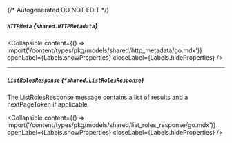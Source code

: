 {/* Autogenerated DO NOT EDIT  */}

##### `HTTPMeta` *{`shared.HTTPMetadata`}*

<Collapsible content={() => import('/content/types/pkg/models/shared/http_metadata/go.mdx')} openLabel={Labels.showProperties} closeLabel={Labels.hideProperties} />


---
##### `ListRolesResponse` *{`*shared.ListRolesResponse`}*
The ListRolesResponse message contains a list of results and a nextPageToken if applicable.

<Collapsible content={() => import('/content/types/pkg/models/shared/list_roles_response/go.mdx')} openLabel={Labels.showProperties} closeLabel={Labels.hideProperties} />



